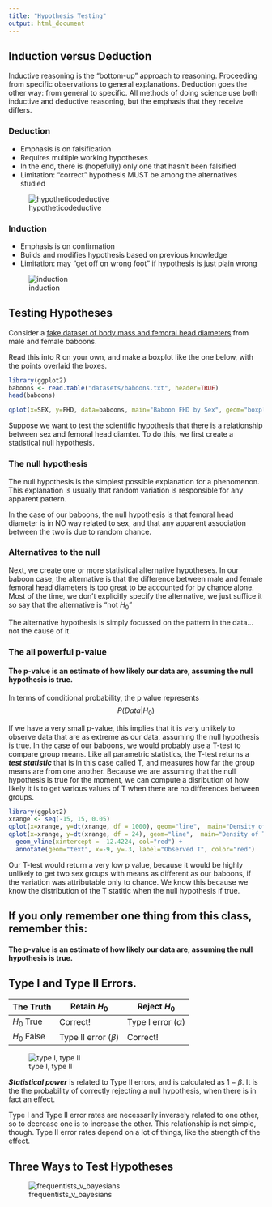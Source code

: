 ```yaml
---
title: "Hypothesis Testing"
output: html_document
---
```


## Induction versus Deduction

Inductive reasoning is the "bottom-up" approach to reasoning. Proceeding from specific observations to general explanations.  Deduction goes the other way: from general to specific. All methods of doing science use both inductive and deductive reasoning, but the emphasis that they receive differs. 

### Deduction

*  Emphasis is on falsification
*  Requires multiple working hypotheses
*  In the end, there is (hopefully) only one that hasn't been falsified
*  Limitation: "correct" hypothesis MUST be among the alternatives studied

![hypotheticodeductive][hypothetico]

### Induction

*  Emphasis is on confirmation
*  Builds and modifies hypothesis based on previous knowledge
*  Limitation: may "get off on wrong foot" if hypothesis is just plain wrong

![induction][inductive]

## Testing Hypotheses

Consider a [fake dataset of body mass and femoral head diameters](datasets/baboons.txt) from male and female baboons. 

<span class="mega-octicon octicon-puzzle"></span> Read this into R on your own, and make a boxplot like the one below, with the points overlaid the boxes. 

```r
library(ggplot2)
baboons <- read.table("datasets/baboons.txt", header=TRUE)
head(baboons)

qplot(x=SEX, y=FHD, data=baboons, main="Baboon FHD by Sex", geom="boxplot") + geom_point(color="red", size=3)
```

Suppose we want to test the scientific hypothesis that there is a relationship between sex and femoral head diamter.  To do this, we first create a statistical null hypothesis.

### The null hypothesis

The null hypothesis is the simplest possible explanation for a phenomenon.  This explanation is usually that random variation is responsible for any apparent pattern.

In the case of our baboons,  the null hypothesis is that femoral head diameter is in NO way related to sex, and that any apparent association between the two is due to random chance.  

### Alternatives to the null

Next, we create one or more statistical alternative hypotheses.  In our baboon case, the alternative is that the difference between male and female femoral head diameters is too great to be accounted for by chance alone. Most of the time, we don't explicitly specify the alternative, we just suffice it so say that the alternative is "not $H_0$"

<span class="mega-octicon octicon-alert"></span> The alternative hypothesis is simply focussed on the pattern in the data...not the cause of it. 

### The all powerful p-value

#### The p-value is an estimate of how likely our data are, assuming the null hypothesis is true.

In terms of conditional probability, the p value represents $$ P(Data|H_0) $$

If we have a very small p-value, this implies that it is very unlikely to observe data that are as extreme as our data, assuming the null hypothesis is true.  In the case of our baboons, we would probably use a T-test to compare group means. Like all parametric statistics, the T-test returns a ***test statistic*** that is in this case called T, and measures how far the group means are from one another. Because we are assuming that the null hypothesis is true for the moment, we can compute a disribution of how likely it is to get various values of T when there are no differences between groups.

```r
library(ggplot2)
xrange <- seq(-15, 15, 0.05)
qplot(x=xrange, y=dt(xrange, df = 1000), geom="line",  main="Density of T-Distribution df=1000")
qplot(x=xrange, y=dt(xrange, df = 24), geom="line",  main="Density of T-Distribution df=23") +
  geom_vline(xintercept = -12.4224, col="red") + 
  annotate(geom="text", x=-9, y=.3, label="Observed T", color="red")
```

Our T-test would return a very low p value, because it would be highly unlikely to get two sex groups with means as different as our baboons, if the variation was attributable only to chance. We know this because we know the distribution of the T statitic when the null hypothesis if true. 

## If you only remember one thing from this class, remember this:

#### The p-value is an estimate of how likely our data are, assuming the null hypothesis is true.

## Type I and Type II Errors.

The Truth | Retain $H_0$ | Reject $H_0$
---------|----------------|---------
$H_0$ True | Correct! | Type I error ($\alpha$)
$H_0$ False | Type II error ($\beta$)| Correct!

![type I, type II][errors]

***Statistical power*** is related to Type II errors, and is calculated as $1 - \beta$. It is the the probability of correctly rejecting a null hypothesis, when there is in fact an effect.  

Type I and Type II error rates are necessarily inversely related to one other, so to decrease one is to increase the other. This relationship is not simple, though. Type II error rates depend on a lot of things, like the strength of the effect.



## Three Ways to Test Hypotheses


![frequentists_v_bayesians][xkcd]

[xkcd]: frequentists_vs_bayesians.png
[errors]: typeItype2.jpg
[inductive]: inductive.png
[hypothetico]: hypothetico_deductive.png
